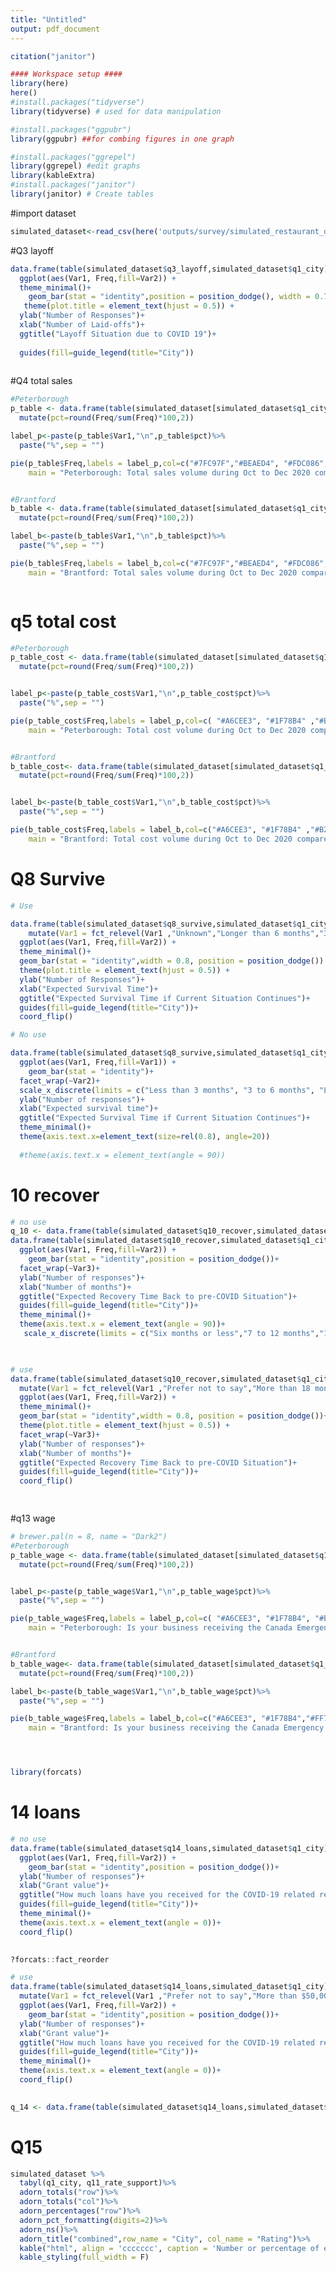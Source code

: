 ```yaml
---
title: "Untitled"
output: pdf_document
---
```

```r
citation("janitor")

```

```r
#### Workspace setup ####
library(here)
here()
#install.packages("tidyverse")
library(tidyverse) # used for data manipulation

#install.packages("ggpubr")
library(ggpubr) ##for combing figures in one graph

#install.packages("ggrepel")
library(ggrepel) #edit graphs
library(kableExtra)
#install.packages("janitor")
library(janitor) # Create tables
```
#import dataset
```r
simulated_dataset<-read_csv(here('outputs/survey/simulated_restaurant_data.csv'))


```


#Q3 layoff
```r
data.frame(table(simulated_dataset$q3_layoff,simulated_dataset$q1_city))%>%
  ggplot(aes(Var1, Freq,fill=Var2)) +
  theme_minimal()+
    geom_bar(stat = "identity",position = position_dodge(), width = 0.7)+
   theme(plot.title = element_text(hjust = 0.5)) +
  ylab("Number of Responses")+
  xlab("Number of Laid-offs")+
  ggtitle("Layoff Situation due to COVID 19")+
 
  guides(fill=guide_legend(title="City"))
  
```





#Q4 total sales
```r
#Peterborough
p_table <- data.frame(table(simulated_dataset[simulated_dataset$q1_city=="Peterborough",]$q4_total_sales))%>%
  mutate(pct=round(Freq/sum(Freq)*100,2))

label_p<-paste(p_table$Var1,"\n",p_table$pct)%>%
  paste("%",sep = "")

pie(p_table$Freq,labels = label_p,col=c("#7FC97F","#BEAED4", "#FDC086", "#FFFF99", "#386CB0" ),
    main = "Peterborough: Total sales volume during Oct to Dec 2020 compared to July to Sept 2020",cex=0.6,cex.main=1)


#Brantford
b_table <- data.frame(table(simulated_dataset[simulated_dataset$q1_city=="Brantford",]$q4_total_sales))%>%
  mutate(pct=round(Freq/sum(Freq)*100,2))

label_b<-paste(b_table$Var1,"\n",b_table$pct)%>%
  paste("%",sep = "")

pie(b_table$Freq,labels = label_b,col=c("#7FC97F","#BEAED4", "#FDC086", "#FFFF99", "#666666","#386CB0"),
    main = "Brantford: Total sales volume during Oct to Dec 2020 compared to July to Sept 2020",cex=0.5,cex.main=1)



```



# q5 total cost
```r
#Peterborough
p_table_cost <- data.frame(table(simulated_dataset[simulated_dataset$q1_city=="Peterborough",]$q5_total_cost))%>%
  mutate(pct=round(Freq/sum(Freq)*100,2))


label_p<-paste(p_table_cost$Var1,"\n",p_table_cost$pct)%>%
  paste("%",sep = "")

pie(p_table_cost$Freq,labels = label_p,col=c( "#A6CEE3", "#1F78B4" ,"#B2DF8A" ,"#33A02C","#FB9A99"  ),
    main = "Peterborough: Total cost volume during Oct to Dec 2020 compared to July to Sept 2020",cex=0.6,cex.main=1)


#Brantford
b_table_cost<- data.frame(table(simulated_dataset[simulated_dataset$q1_city=="Brantford",]$q5_total_cost))%>%
  mutate(pct=round(Freq/sum(Freq)*100,2))


label_b<-paste(b_table_cost$Var1,"\n",b_table_cost$pct)%>%
  paste("%",sep = "")

pie(b_table_cost$Freq,labels = label_b,col=c("#A6CEE3", "#1F78B4" ,"#B2DF8A" ,"#FB9A99"  ),
    main = "Brantford: Total cost volume during Oct to Dec 2020 compared to July to Sept 2020",cex=0.6,cex.main=1)

```




# Q8 Survive

```r
# Use

data.frame(table(simulated_dataset$q8_survive,simulated_dataset$q1_city))%>%
    mutate(Var1 = fct_relevel(Var1 ,"Unknown","Longer than 6 months","3 to 6 months","Less than 3 months")) %>% 
  ggplot(aes(Var1, Freq,fill=Var2)) +
  theme_minimal()+
  geom_bar(stat = "identity",width = 0.8, position = position_dodge()) +
  theme(plot.title = element_text(hjust = 0.5)) +
  ylab("Number of Responses")+
  xlab("Expected Survival Time")+
  ggtitle("Expected Survival Time if Current Situation Continues")+
  guides(fill=guide_legend(title="City"))+
  coord_flip()
```

```r
# No use

data.frame(table(simulated_dataset$q8_survive,simulated_dataset$q1_city))%>%
  ggplot(aes(Var1, Freq,fill=Var1)) +
    geom_bar(stat = "identity")+
  facet_wrap(~Var2)+
  scale_x_discrete(limits = c("Less than 3 months", "3 to 6 months", "Longer than 6 months","Unknown","Prefer not to say"))+
  ylab("Number of responses")+
  xlab("Expected survival time")+
  ggtitle("Expected Survival Time if Current Situation Continues")+
  theme_minimal()+
  theme(axis.text.x=element_text(size=rel(0.8), angle=20))
  
  #theme(axis.text.x = element_text(angle = 90))
```


# 10 recover
```r
# no use
q_10 <- data.frame(table(simulated_dataset$q10_recover,simulated_dataset$q1_city,simulated_dataset$q2_type))
data.frame(table(simulated_dataset$q10_recover,simulated_dataset$q1_city,simulated_dataset$q2_type))%>%
  ggplot(aes(Var1, Freq,fill=Var2)) +
    geom_bar(stat = "identity",position = position_dodge())+
  facet_wrap(~Var3)+
  ylab("Number of responses")+
  xlab("Number of months")+
  ggtitle("Expected Recovery Time Back to pre-COVID Situation")+
  guides(fill=guide_legend(title="City"))+
  theme_minimal()+
  theme(axis.text.x = element_text(angle = 90))+
   scale_x_discrete(limits = c("Six months or less","7 to 12 months","12 to 18 months","More than 18 months","Prefer not to say"))

  
```
```r
# use
data.frame(table(simulated_dataset$q10_recover,simulated_dataset$q1_city,simulated_dataset$q2_type))%>%
  mutate(Var1 = fct_relevel(Var1 ,"Prefer not to say","More than 18 months","12 to 18 months","7 to 12 months","Six months or less")) %>% 
  ggplot(aes(Var1, Freq,fill=Var2)) +
  theme_minimal()+
  geom_bar(stat = "identity",width = 0.8, position = position_dodge())+
  theme(plot.title = element_text(hjust = 0.5)) +
  facet_wrap(~Var3)+
  ylab("Number of responses")+
  xlab("Number of months")+
  ggtitle("Expected Recovery Time Back to pre-COVID Situation")+
  guides(fill=guide_legend(title="City"))+
  coord_flip()

  
```



#q13 wage

```r
# brewer.pal(n = 8, name = "Dark2")
#Peterborough
p_table_wage <- data.frame(table(simulated_dataset[simulated_dataset$q1_city=="Peterborough",]$q13_CEWS))%>%
  mutate(pct=round(Freq/sum(Freq)*100,2))


label_p<-paste(p_table_wage$Var1,"\n",p_table_wage$pct)%>%
  paste("%",sep = "")

pie(p_table_wage$Freq,labels = label_p,col=c( "#A6CEE3", "#1F78B4", "#B2DF8A" ),
    main = "Peterborough: Is your business receiving the Canada Emergency Wage Subsidy(CEWS)? ",cex=0.6,cex.main=1)


#Brantford
b_table_wage<- data.frame(table(simulated_dataset[simulated_dataset$q1_city=="Brantford",]$q13_CEWS))%>%
  mutate(pct=round(Freq/sum(Freq)*100,2))

label_b<-paste(b_table_wage$Var1,"\n",b_table_wage$pct)%>%
  paste("%",sep = "")

pie(b_table_wage$Freq,labels = label_b,col=c("#A6CEE3", "#1F78B4","#FF7F00", "#B2DF8A" ),
    main = "Brantford: Is your business receiving the Canada Emergency Wage Subsidy(CEWS)? ",cex=0.6,cex.main=1)





```
```r
library(forcats)
```



# 14 loans
```r
# no use
data.frame(table(simulated_dataset$q14_loans,simulated_dataset$q1_city))%>%
  ggplot(aes(Var1, Freq,fill=Var2)) +
    geom_bar(stat = "identity",position = position_dodge())+
  ylab("Number of responses")+
  xlab("Grant value")+
  ggtitle("How much loans have you received for the COVID-19 related reasons?")+
  guides(fill=guide_legend(title="City"))+
  theme_minimal()+
  theme(axis.text.x = element_text(angle = 0))+
  coord_flip()
  
```
```r
?forcats::fact_reorder
```

```r
# use
data.frame(table(simulated_dataset$q14_loans,simulated_dataset$q1_city))%>%
  mutate(Var1 = fct_relevel(Var1 ,"Prefer not to say","More than $50,000","$40,000 ~ $50,000","$20,000 ~ $40,000","$0 ~ $20,000")) %>% 
  ggplot(aes(Var1, Freq,fill=Var2)) +
    geom_bar(stat = "identity",position = position_dodge())+
  ylab("Number of responses")+
  xlab("Grant value")+
  ggtitle("How much loans have you received for the COVID-19 related reasons?")+
  guides(fill=guide_legend(title="City"))+
  theme_minimal()+
  theme(axis.text.x = element_text(angle = 0))+
  coord_flip()
  

```
```r
q_14 <- data.frame(table(simulated_dataset$q14_loans,simulated_dataset$q1_city))
```

# Q15

```r
simulated_dataset %>%
  tabyl(q1_city, q11_rate_support)%>%
  adorn_totals("row")%>%
  adorn_totals("col")%>%
  adorn_percentages("row")%>%
  adorn_pct_formatting(digits=2)%>%
  adorn_ns()%>%
  adorn_title("combined",row_name = "City", col_name = "Rating")%>%
  kable("html", align = 'ccccccc', caption = 'Number or percentage of each rating level')%>%
  kable_styling(full_width = F)
```





